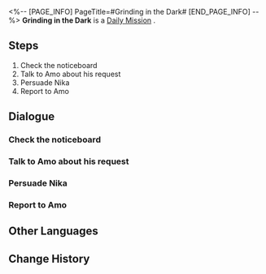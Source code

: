 <%-- [PAGE_INFO]
PageTitle=#Grinding in the Dark#
[END_PAGE_INFO] --%>
{{Stub|Dialogue, characters, and location(s)}}
{{Mission Infobox
|id            = 3011503
|title         = 
|image         = Mission Grinding in the Dark.png
|type          = Daily
|event_name    = 
|chapter       = 
|requirements  = 
|summary       = <!--official mission summary from Fate's Atlas-->
|characters    = <!--characters that appear in this mission-->
|startLocation = <!--location as it intially appears on the mission screen-->
|world         = <!--i.e. Penacony-->
|area          = <!--i.e. A Child's Dream-->
|prev          = 
|next          = 
|exp           = 
|credits       = 5000
|stellarJade   = 
|other         = {{Card List||delim=;}}
}}
'''Grinding in the Dark''' is a [[Daily Mission]]<!--in [world]-->.

==Steps==
# Check the noticeboard
# Talk to Amo about his request
# Persuade Nika
# Report to Amo

<!--
==Gameplay Notes==

--><!--
==Trial Character==

-->
==Dialogue==
{{Stub Dialogue}}
===Check the noticeboard===
{{Mission Description|type=daily|location=<!--to be added-->|Go to the noticeboard in the Overworld and see whether the Rightful Rights Society has any new commissions.}}
{{Dialogue Start}}
:{{tx}}
{{Dialogue End}}

===Talk to Amo about his request===
{{Mission Description|type=daily|location=<!--to be added-->|update|You see that Amo has issued a commission on the Rightful Rights Society's noticeboard and wants to exercise his rightful rights. Go help Amo!}}
{{Dialogue Start}}
:{{tx}}
{{Dialogue End}}

===Persuade Nika===
{{Mission Description|type=daily|location=<!--to be added-->|update|You see that Amo has issued a commission on the Rightful Rights Society's noticeboard and wants to exercise his rightful rights. Go help Amo!}}
{{Dialogue Start}}
:{{tx}}
{{Dialogue End}}

===Report to Amo===
{{Mission Description|type=daily|location=<!--to be added-->|update|You see that Amo has issued a commission on the Rightful Rights Society's noticeboard and wants to exercise his rightful rights. Go help Amo!}}
{{Dialogue Start}}
:{{tx}}
{{Dialogue End}}

==Other Languages==
{{Other Languages
|en   = Grinding in the Dark
|zhs  = 躬耕于黑暗
|zht  = 躬耕於黑暗
|ja   = 闇に生きる
|ko   = 우리는 어둠 속에서 움직인다
|es   = Trabajo en las sombras
|fr   = Travailler dans l'ombre
|ru   = Мы действуем во тьме
|th   = ทำงานในความมืด
|vi   = Cày Trong Bóng Tối
|de   = Arbeit im Dunkeln
|id   = Bekerja dalam Kegelapan
|pt   = Grindando na Escuridão
}}

==Change History==
{{Change History|1.0}}
